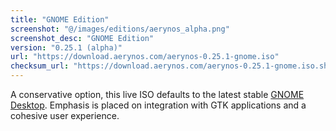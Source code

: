 ```yaml
---
title: "GNOME Edition"
screenshot: "@/images/editions/aerynos_alpha.png"
screenshot_desc: "GNOME Edition"
version: "0.25.1 (alpha)"
url: "https://download.aerynos.com/aerynos-0.25.1-gnome.iso"
checksum_url: "https://download.aerynos.com/aerynos-0.25.1-gnome.iso.sha256sum"
---
```

A conservative option, this live ISO defaults to the latest stable [GNOME Desktop](https://www.gnome.org/). Emphasis is placed on integration with GTK applications and a cohesive user experience.
